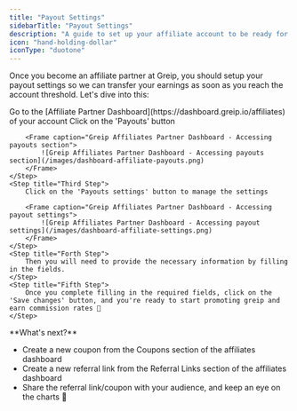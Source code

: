 ```yaml
---
title: "Payout Settings"
sidebarTitle: "Payout Settings"
description: "A guide to set up your affiliate account to be ready for receive payouts"
icon: "hand-holding-dollar"
iconType: "duotone"
---
```


Once you become an affiliate partner at Greip, you should setup your payout settings so we can transfer your earnings as soon as you reach the account threshold. Let's dive into this:

<Steps>
    <Step title="First Step">
        Go to the [Affiliate Partner Dashboard](https://dashboard.greip.io/affiliates) of your account
    </Step>
    <Step title="Second Step">
        Click on the 'Payouts' button

        <Frame caption="Greip Affiliates Partner Dashboard - Accessing payouts section">
            ![Greip Affiliates Partner Dashboard - Accessing payouts section](/images/dashboard-affiliate-payouts.png)
        </Frame>
    </Step>
    <Step title="Third Step">
        Click on the 'Payouts settings' button to manage the settings

        <Frame caption="Greip Affiliates Partner Dashboard - Accessing payout settings">
            ![Greip Affiliates Partner Dashboard - Accessing payout settings](/images/dashboard-affiliate-settings.png)
        </Frame>
    </Step>
    <Step title="Forth Step">
        Then you will need to provide the necessary information by filling in the fields.
    </Step>
    <Step title="Fifth Step">
        Once you complete filling in the required fields, click on the 'Save changes' button, and you're ready to start promoting greip and earn commission rates 🎉
    </Step>

</Steps>

<Note>
**What's next?**

- Create a new coupon from the Coupons section of the affiliates dashboard
- Create a new referral link from the Referral Links section of the affiliates dashboard
- Share the referral link/coupon with your audience, and keep an eye on the charts 🤑

</Note>
